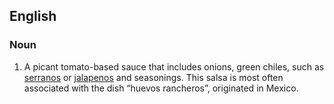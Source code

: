 ==English==

===Noun===
{{en-noun|sg=[[ranchero]] [[sauce]]}}

# A picant tomato-based sauce that includes onions, green chiles, such as [[serrano]]s or [[jalapeno]]s and seasonings. This salsa is most often associated with the dish “huevos rancheros”, originated in Mexico.